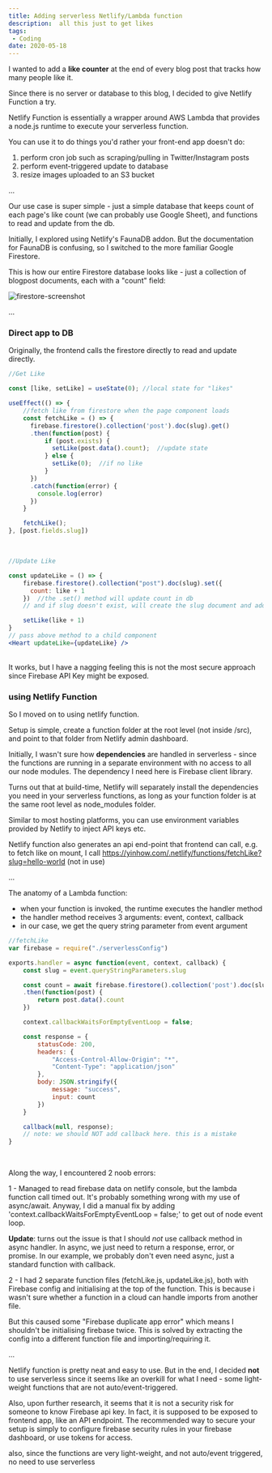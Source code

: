 ```yaml
---
title: Adding serverless Netlify/Lambda function
description:  all this just to get likes
tags:
 - Coding
date: 2020-05-18
---
```


I wanted to add a **like counter** at the end of every blog post that tracks how many people like it. 

Since there is no server or database to this blog, I decided to give Netlify Function a try. 

Netlify Function is essentially a wrapper around AWS Lambda that provides a node.js runtime to execute your serverless function.

You can use it to do things you'd rather your front-end app doesn't do:

1. perform cron job such as scraping/pulling in Twitter/Instagram posts
2. perform event-triggered update to database
3. resize images uploaded to an S3 bucket

...

Our use case is super simple - just a simple database that keeps count of each page's like count (we can probably use Google Sheet), and functions to read and update from the db.

Initially, I explored using Netlify's FaunaDB addon. But the documentation for FaunaDB is confusing, so I switched to the more familiar Google Firestore.

This is how our entire Firestore database looks like - just a collection of blogpost documents, each with a "count" field:

![firestore-screenshot](firestore-screenshot.png)

...
<h3>Direct app to DB</h3>

Originally, the frontend calls the firestore directly to read and update directly. 

```jsx
//Get Like

const [like, setLike] = useState(0); //local state for "likes"

useEffect(() => {
	//fetch like from firestore when the page component loads
	const fetchLike = () => {
	  firebase.firestore().collection('post').doc(slug).get()
	  .then(function(post) {
	      if (post.exists) {
	        setLike(post.data().count);  //update state 
	      } else {
	        setLike(0);  //if no like
	      }        
	  })
	  .catch(function(error) {
	    console.log(error)
	  })
	}

	fetchLike();
}, [post.fields.slug])
```
<br />

```jsx
//Update Like

const updateLike = () => {
	firebase.firestore().collection("post").doc(slug).set({
	  count: like + 1
	})  //the .set() method will update count in db 
	// and if slug doesn't exist, will create the slug document and add count

	setLike(like + 1)
}
// pass above method to a child component
<Heart updateLike={updateLike} />
```
<br />
It works, but I have a nagging feeling this is not the most secure approach since Firebase API Key might be exposed.

<h3>using Netlify Function</h3>

So I moved on to using netlify function.

Setup is simple, create a function folder at the root level (not inside /src), and point to that folder from Netlify admin dashboard.

Initially, I wasn't sure how **dependencies** are handled in serverless - since the functions are running in a separate environment with no access to all our node modules. The dependency I need here is Firebase client library.

Turns out that at build-time, Netlify will separately install the dependencies you need in your serverless functions, as long as your function folder is at the same root level as node_modules folder.

Similar to most hosting platforms, you can use environment variables provided by Netlify to inject API keys etc.

Netlify function also generates an api end-point that frontend can call, e.g. to fetch like on mount, I call https://yinhow.com/.netlify/functions/fetchLike?slug=hello-world (not in use)

...

The anatomy of a Lambda function:
- when your function is invoked, the runtime executes the handler method
- the handler method receives 3 arguments: event, context, callback
- in our case, we get the query string parameter from event argument

```js
//fetchLike
var firebase = require("./serverlessConfig")

exports.handler = async function(event, context, callback) {
    const slug = event.queryStringParameters.slug

    const count = await firebase.firestore().collection('post').doc(slug).get()
    .then(function(post) {
    	return post.data().count
    })

    context.callbackWaitsForEmptyEventLoop = false;

    const response = {
    	statusCode: 200,
    	headers: {
			"Access-Control-Allow-Origin": "*",
			"Content-Type": "application/json"
		},
    	body: JSON.stringify({
    		message: "success",
    		input: count
    	})
    }

	callback(null, response);
	// note: we should NOT add callback here. this is a mistake
}
```
<br />

Along the way, I encountered 2 noob errors:

1 - Managed to read firebase data on netlify console, but the lambda function call timed out. It's probably something wrong with my use of async/await. Anyway, I did a manual fix by adding 'context.callbackWaitsForEmptyEventLoop = false;' to get out of node event loop. 

**Update**: turns out the issue is that I should *not* use callback method in async handler. In async, we just need to return a response, error, or promise. In our example, we probably don't even need async, just a standard function with callback.

2 - I had 2 separate function files (fetchLike.js, updateLike.js), both with Firebase config and initialising at the top of the function. This is because i wasn't sure whether a function in a cloud can handle imports from another file. 

But this caused some "Firebase duplicate app error" which means I shouldn't be initialising firebase twice. This is solved by extracting the config into a different function file and importing/requiring it.

...

Netlify function is pretty neat and easy to use. But in the end, I decided **not** to use serverless since it seems like an overkill for what I need - some light-weight functions that are not auto/event-triggered. 

Also, upon further research, it seems that it is not a security risk for someone to know Firebase api key. In fact, it is supposed to be exposed to frontend app, like an API endpoint. The recommended way to secure your setup is simply to configure firebase security rules in your firebase dashboard, or use tokens for access.

also, since the functions are very light-weight, and not auto/event triggered, no need to use serverless




